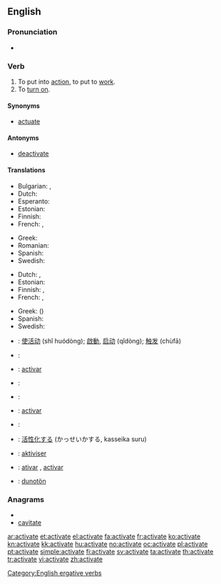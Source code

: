 ==English==

===Pronunciation===
* {{audio|en-us-activate.ogg|Audio (US)}}

===Verb===
{{en-verb|activat|ing}}

# To put into [[action]], to put to [[work]].
# To [[turn on]].

====Synonyms====
* [[actuate]]

====Antonyms====
* [[deactivate]]

====Translations====
{{trans-top|to put into action}}
* Bulgarian: {{t|bg|пускам}},  {{t|bg|активирам}}
* Dutch: {{t+|nl|activeren}}
* Esperanto: {{t|eo|aktivigi}}
* Estonian: {{t|et|rakendama}}
* Finnish: {{t+|fi|aktivoida}}
* French: {{t+|fr|actionner}}, {{t+|fr|activer}}
{{trans-mid}}
* Greek: {{t+|el|ενεργοποιώ|tr=energopoió}}
* Romanian: {{t+|ro|activa}}
* Spanish: {{t+|es|activar}}
* Swedish: {{t+|sv|aktivera}}
{{trans-bottom}}

{{trans-top|to turn on}}
* Dutch: {{t+|nl|aanzetten}}, {{t-|nl|inschakelen}}
* Estonian: {{t|et|käivitama}}
* Finnish: {{t+|fi|aktivoida}}, {{t+|fi|käynnistää}}
* French: {{t+|fr|actionner}}, {{t+|fr|allumer}}
{{trans-mid}}
* Greek: {{t+|el|ενεργοποιώ|tr=energopoió}} ({{t+|el|ανοίγω|tr=anoigo}})
* Spanish: {{t+|es|activar}}
* Swedish: {{t+|sv|aktivera}}
{{trans-bottom}}

{{checktrans-top}}
* {{ttbc|zh}}: [[使活动]] (shǐ huódòng); [[啟動]], [[启动]] (qǐdòng); [[触发]] (chùfā)
* {{ttbc|hr}}: {{t-|hr|aktivirati|alt=aktivírati}}
* {{ttbc|gl}}: [[activar]]
* {{ttbc|de}}: {{t+|de|aktivieren}}
* {{ttbc|id}}: {{t+|id|aktif|alt=mengaktifkan|xs=Indonesian}}
{{trans-mid}}
* {{ttbc|ia}}: [[activar]]
* {{ttbc|it}}: {{t-|it|attivare}}
* {{ttbc|ja}}: [[活性化]]する (かっせいかする, kasseika suru)
* {{ttbc|no}}: [[aktiviser]]
* {{ttbc|pt}}: [[ativar]] {{qualifier|Brazil}}, [[activar]] {{qualifier|Portugal}}
* {{ttbc|vo}}: [[dunotön]]
{{trans-bottom}}

===Anagrams===
* {{alphagram|aaceittv}}
* [[cavitate#English|cavitate]]

[[Category:English ergative verbs]]

[[ar:activate]]
[[et:activate]]
[[el:activate]]
[[fa:activate]]
[[fr:activate]]
[[ko:activate]]
[[kn:activate]]
[[kk:activate]]
[[hu:activate]]
[[no:activate]]
[[oc:activate]]
[[pl:activate]]
[[pt:activate]]
[[simple:activate]]
[[fi:activate]]
[[sv:activate]]
[[ta:activate]]
[[th:activate]]
[[tr:activate]]
[[vi:activate]]
[[zh:activate]]